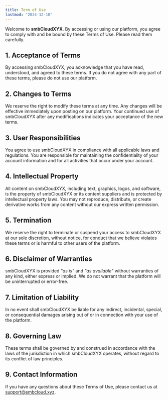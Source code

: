```yaml
---
title: Term of Use
lastmod: "2024-12-10"
---
```


Welcome to **smbCloudXYX**. By accessing or using our platform, you agree to comply with and be bound by these Terms of Use. Please read them carefully.

## 1. Acceptance of Terms

By accessing smbCloudXYX, you acknowledge that you have read, understood, and agreed to these terms. If you do not agree with any part of these terms, please do not use our platform.

## 2. Changes to Terms

We reserve the right to modify these terms at any time. Any changes will be effective immediately upon posting on our platform. Your continued use of smbCloudXYX after any modifications indicates your acceptance of the new terms.

## 3. User Responsibilities

You agree to use smbCloudXYX in compliance with all applicable laws and regulations. You are responsible for maintaining the confidentiality of your account information and for all activities that occur under your account.

## 4. Intellectual Property

All content on smbCloudXYX, including text, graphics, logos, and software, is the property of smbCloudXYX or its content suppliers and is protected by intellectual property laws. You may not reproduce, distribute, or create derivative works from any content without our express written permission.

## 5. Termination

We reserve the right to terminate or suspend your access to smbCloudXYX at our sole discretion, without notice, for conduct that we believe violates these terms or is harmful to other users of the platform.

## 6. Disclaimer of Warranties

smbCloudXYX is provided *"as is"* and *"as available"* without warranties of any kind, either express or implied. We do not warrant that the platform will be uninterrupted or error-free.

## 7. Limitation of Liability

In no event shall smbCloudXYX be liable for any indirect, incidental, special, or consequential damages arising out of or in connection with your use of the platform.

## 8. Governing Law

These terms shall be governed by and construed in accordance with the laws of the jurisdiction in which smbCloudXYX operates, without regard to its conflict of law principles.

## 9. Contact Information

If you have any questions about these Terms of Use, please contact us at [support@smbcloud.xyz](mailto:support@smbcloud.xyz).

